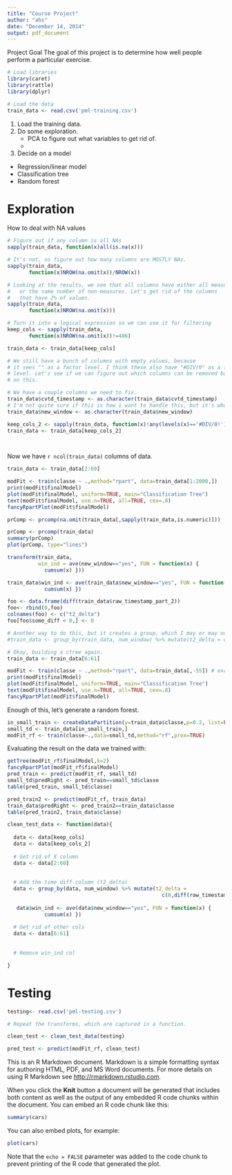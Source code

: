 ```yaml
---
title: "Course Project"
author: "ahs"
date: "December 14, 2014"
output: pdf_document
---
```

Project Goal
The goal of this project is to determine how well people perform a particular exercise. 

```r
# Load libraries
library(caret)
library(rattle)
library(dplyr)

# Load the data
train_data <- read.csv('pml-training.csv')


```

1. Load the training data. 
2. Do some exploration. 
    + PCA to figure out what variables to get rid of. 
    + 
3. Decide on a model
  + Regression/linear model
  + Classification tree
  + Random forest
  
# Exploration
How to deal with NA values


```r
# Figure out if any column is all NAs
sapply(train_data, function(x)all(is.na(x)))

# It's not, so figure out how many columns are MOSTLY NAs. 
sapply(train_data, 
       function(x)NROW(na.omit(x))/NROW(x))

# Looking at the results, we see that all columns have either all measures 
#   or the same number of non-measures. Let's get rid of the columns 
#   that have 2% of values. 
sapply(train_data, 
       function(x)NROW(na.omit(x)))

# Turn it into a logical expression so we can use it for filtering
keep_cols <- sapply(train_data, 
       function(x)NROW(na.omit(x))!=406)

train_data <- train_data[keep_cols]

# We still have a bunch of columns with empty values, because 
# it sees "" as a factor level. I think these also have "#DIV/0" as a factor 
# level. Let's see if we can figure out which columns can be removed based
# on this. 

# We have a couple columns we need to fix. 
train_data$cvtd_timestamp <- as.character(train_data$cvtd_timestamp)
# I'm not quite sure if this is how i want to handle this, but it's what it is for now. 
train_data$new_window <- as.character(train_data$new_window)

keep_cols_2 <- sapply(train_data, function(x)!any(levels(x)=='#DIV/0!'))
train_data <- train_data[keep_cols_2]
      



```

Now we have `r ncol(train_data)` columns of data. 

```r
train_data <- train_data[2:60]

modFit <- train(classe ~ .,method="rpart", data=train_data[1:2000,])
print(modFit$finalModel)
plot(modFit$finalModel, uniform=TRUE, main="Classification Tree")
text(modFit$finalModel, use.n=TRUE, all=TRUE, cex=.8)
fancyRpartPlot(modFit$finalModel)

```

```r

prComp <- prcomp(na.omit(train_data[,sapply(train_data,is.numeric)]))

prComp <- prcomp(train_data)
summary(prComp)
plot(prComp, type="lines")

```

```r

transform(train_data,
          win_ind = ave(new_window=="yes", FUN = function(x) {
            cumsum(x) }))

train_data$win_ind <- ave(train_data$new_window=="yes", FUN = function(x) {
            cumsum(x) })

foo <- data.frame(diff(train_data$raw_timestamp_part_2))
foo<- rbind(0,foo)
colnames(foo) <- c("t2_delta")
foo[foo$some_diff < 0,] <- 0

# Another way to do this, but it creates a group, which I may or may not want. 
#train_data <- group_by(train_data, num_window) %>% mutate(t2_delta = c(0,diff(raw_timestamp_part_2)))


```


```r

# Okay, building a ctree again. 
train_data <- train_data[6:61]

modFit <- train(classe ~ .,method="rpart", data=train_data[,-55]) # excluding "win_ind"
print(modFit$finalModel)
plot(modFit$finalModel, uniform=TRUE, main="Classification Tree")
text(modFit$finalModel, use.n=TRUE, all=TRUE, cex=.8)
fancyRpartPlot(modFit$finalModel)


```


Enough of this, let's generate a random forest. 

```r

in_small_train <- createDataPartition(y=train_data$classe,p=0.2, list=FALSE)#train_data[1:2000]
small_td <- train_data[in_small_train,]
modFit_rf <- train(classe~.,data=small_td,method="rf",prox=TRUE)

```

Evaluating the result on the data we trained with: 

```r
getTree(modFit_rf$finalModel,k=2)
fancyRpartPlot(modFit_rf$finalModel)
pred_train <- predict(modFit_rf, small_td)
small_td$predRight <- pred_train==small_td$classe
table(pred_train, small_td$classe)

pred_train2 <- predict(modFit_rf, train_data)
train_data$predRight <- pred_train2==train_data$classe
table(pred_train2, train_data$classe)


```


```r

clean_test_data <- function(data){
  
  data <- data[keep_cols]
  data <- data[keep_cols_2]
  
  # Get rid of X column
  data <- data[2:60]
  
  
  # Add the time diff column (t2_delta)
  data <- group_by(data, num_window) %>% mutate(t2_delta = 
                                                  c(0,diff(raw_timestamp_part_2)))
  
   data$win_ind <- ave(data$new_window=="yes", FUN = function(x) {
            cumsum(x) })
  
  # Get rid of other cols
  data <- data[6:61]
  
 
  # Remove win_ind col

}

```

# Testing

```r
testing<- read.csv('pml-testing.csv')

# Repeat the transforms, which are captured in a function. 

clean_test <- clean_test_data(testing)

pred_test <- predict(modFit_rf, clean_test)


```

This is an R Markdown document. Markdown is a simple formatting syntax for authoring HTML, PDF, and MS Word documents. For more details on using R Markdown see <http://rmarkdown.rstudio.com>.

When you click the **Knit** button a document will be generated that includes both content as well as the output of any embedded R code chunks within the document. You can embed an R code chunk like this:

```r
summary(cars)
```

You can also embed plots, for example:

```r
plot(cars)
```

Note that the `echo = FALSE` parameter was added to the code chunk to prevent printing of the R code that generated the plot.
